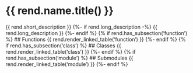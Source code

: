 # {{ rend.name.title() }}
{{ rend.short_description }}
{%- if rend.long_description -%}
    {{ rend.long_description }}
{%- endif %}
{% if rend.has_subsection('function') %}
## Functions
{{ rend.render_linked_table('function') }}
{%- endif %}
{% if rend.has_subsection('class') %}
## Classes
{{ rend.render_linked_table('class') }}
{%- endif %}
{% if rend.has_subsection('module') %}
## Submodules
{{ rend.render_linked_table('module') }}
{%- endif %}
